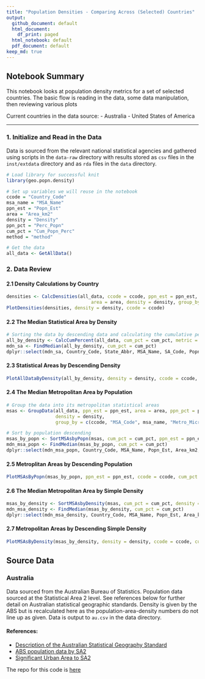 ```yaml
---
title: "Population Densities - Comparing Across (Selected) Countries"
output:
  github_document: default
  html_document:
    df_print: paged
  html_notebook: default
  pdf_document: default
keep_md: true
---
```


## Notebook Summary 
This notebook looks at population density metrics for a set of selected countries.
The basic flow is reading in the data, some data manipulation, then reviewing
various plots

Current countries in the data source:
- Australia
- United States of America

---
  
### 1. Initialize and Read in the Data
Data is sourced from the relevant national statistical agencies and gathered
using scripts in the `data-raw` directory with results stored as `csv` files in
the `inst/extdata` directory and as `rda` files in the `data` directory.

```r
# Load library for successful knit
library(geo.popn.density)

# Set up variables we will reuse in the notebook
ccode = "Country_Code"
msa_name = "MSA_Name"
ppn_est = "Popn_Est"
area = "Area_km2"
density = "Density"
ppn_pct = "Perc_Popn"
cum_pct = "Cum_Popn_Perc"
method = "method"

# Get the data
all_data <- GetAllData()
```

### 2. Data Review
#### 2.1 Density Calculations by Country
```r
densities <- CalcDensities(all_data, ccode = ccode, ppn_est = ppn_est,
                               area = area, density = density, group_by = ccode)
PlotDensities(densities, density = density, ccode = ccode)
```

#### 2.2 The Median Statistical Area by Density
```r
# Sorting the data by descending data and calculating the cumulative percentage population to find the median
all_by_density <- CalcCumPercent(all_data, cum_pct = cum_pct, metric = ppn_est, sort_by = density, group_by = ccode)
mdn_sa <- FindMedian(all_by_density, cum_pct = cum_pct)
dplyr::select(mdn_sa, Country_Code, State_Abbr, MSA_Name, SA_Code, Popn_Est, Area_km2, Density, Cum_Popn_Perc)
```

#### 2.3 Statistical Areas by Descending Density
```r
PlotAllDataByDensity(all_by_density, density = density, ccode = ccode, cum_pct = cum_pct)
```

#### 2.4 The Median Metropolitan Area by Population
```r
# Group the data into its metropolitan statistical areas
msas <- GroupData(all_data, ppn_est = ppn_est, area = area, ppn_pct = ppn_pct,
                  density = density,
                  group_by = c(ccode, "MSA_Code", msa_name, "Metro_Micro"))

# Sort by population descending
msas_by_popn <- SortMSAsbyPopn(msas, cum_pct = cum_pct, ppn_est = ppn_est, ppn_pct = ppn_pct, msa_name = msa_name, group_by = ccode)
mdn_msa_popn <- FindMedian(msas_by_popn, cum_pct = cum_pct)
dplyr::select(mdn_msa_popn, Country_Code, MSA_Name, Popn_Est, Area_km2, Density, Cum_Popn_Perc)
```

#### 2.5 Metroplitan Areas by Descending Population
```r
PlotMSAsByPopn(msas_by_popn, ppn_est = ppn_est, ccode = ccode, cum_pct = cum_pct)
```

#### 2.6 The Median Metropolitan Area by Simple Density
```r
msas_by_density <- SortMSAsbyDensity(msas, cum_pct = cum_pct, density = density, ppn_pct = ppn_pct, group_by = ccode)
mdn_msa_density <- FindMedian(msas_by_density, cum_pct = cum_pct)
dplyr::select(mdn_msa_density, Country_Code, MSA_Name, Popn_Est, Area_km2, Density, Cum_Popn_Perc)
```

#### 2.7 Metropolitan Areas by Descending Simple Density
```r
PlotMSAsByDensity(msas_by_density, density = density, ccode = ccode, cum_pct = cum_pct)
```

## Source Data
### Australia
Data sourced from the Australian Bureau of Statistics. Population data sourced
at the Statistical Area 2 level. See references below for further detail on
Australian statistical geographic standards. Density is given by the ABS but
is recalculated here as the population-area-density numbers do not line up as
given. Data is output to `au.csv` in the data directory.

#### References:
* [Description of the Australian Statistical Geography Standard](https://www.abs.gov.au/statistics/standards/australian-statistical-geography-standard-asgs-edition-3/jul2021-jun2026#asgs-diagram)
* [ABS population data by SA2](https://www.abs.gov.au/statistics/people/population/regional-population/2020-21#data-download)
* [Significant Urban Area to SA2](https://www.abs.gov.au/AUSSTATS/abs@.nsf/DetailsPage/1270.0.55.004July%202016?OpenDocument)

The repo for this code is [here](https://github.com/qwertytam/geo.popn.density)

